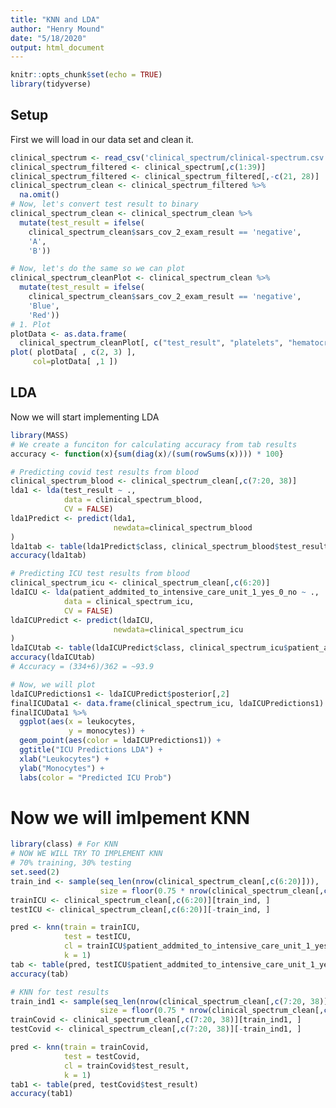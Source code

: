 ```yaml
---
title: "KNN and LDA"
author: "Henry Mound"
date: "5/18/2020"
output: html_document
---
```


```r
knitr::opts_chunk$set(echo = TRUE)
library(tidyverse)

```

## Setup
First we will load in our data set and clean it. 
```r
clinical_spectrum <- read_csv('clinical_spectrum/clinical-spectrum.csv')
clinical_spectrum_filtered <- clinical_spectrum[,c(1:39)]
clinical_spectrum_filtered <- clinical_spectrum_filtered[,-c(21, 28)]
clinical_spectrum_clean <- clinical_spectrum_filtered %>%
  na.omit()
# Now, let's convert test result to binary
clinical_spectrum_clean <- clinical_spectrum_clean %>%
  mutate(test_result = ifelse(
    clinical_spectrum_clean$sars_cov_2_exam_result == 'negative',
    'A',
    'B'))

# Now, let's do the same so we can plot
clinical_spectrum_cleanPlot <- clinical_spectrum_clean %>%
  mutate(test_result = ifelse(
    clinical_spectrum_clean$sars_cov_2_exam_result == 'negative',
    'Blue',
    'Red'))
# 1. Plot
plotData <- as.data.frame(
  clinical_spectrum_cleanPlot[, c("test_result", "platelets", "hematocrit")])
plot( plotData[ , c(2, 3) ],
     col=plotData[ ,1 ])
```

## LDA

Now we will start implementing LDA
```r
library(MASS)
# We create a funciton for calculating accuracy from tab results
accuracy <- function(x){sum(diag(x)/(sum(rowSums(x)))) * 100}

# Predicting covid test results from blood
clinical_spectrum_blood <- clinical_spectrum_clean[,c(7:20, 38)]
lda1 <- lda(test_result ~ .,
            data = clinical_spectrum_blood,
            CV = FALSE)
lda1Predict <- predict(lda1,
                       newdata=clinical_spectrum_blood
)
lda1tab <- table(lda1Predict$class, clinical_spectrum_blood$test_result)
accuracy(lda1tab)

# Predicting ICU test results from blood
clinical_spectrum_icu <- clinical_spectrum_clean[,c(6:20)]
ldaICU <- lda(patient_addmited_to_intensive_care_unit_1_yes_0_no ~ .,
            data = clinical_spectrum_icu,
            CV = FALSE)
ldaICUPredict <- predict(ldaICU,
                       newdata=clinical_spectrum_icu
)
ldaICUtab <- table(ldaICUPredict$class, clinical_spectrum_icu$patient_addmited_to_intensive_care_unit_1_yes_0_no)
accuracy(ldaICUtab)
# Accuracy = (334+6)/362 = ~93.9

# Now, we will plot
ldaICUPredictions1 <- ldaICUPredict$posterior[,2]
finalICUData1 <- data.frame(clinical_spectrum_icu, ldaICUPredictions1)
finalICUData1 %>%
  ggplot(aes(x = leukocytes,
             y = monocytes)) +
  geom_point(aes(color = ldaICUPredictions1)) + 
  ggtitle("ICU Predictions LDA") +
  xlab("Leukocytes") +
  ylab("Monocytes") +
  labs(color = "Predicted ICU Prob")


```

# Now we will imlpement KNN
``` r
library(class) # For KNN
# NOW WE WILL TRY TO IMPLEMENT KNN
# 70% training, 30% testing
set.seed(2)
train_ind <- sample(seq_len(nrow(clinical_spectrum_clean[,c(6:20)])),
                    size = floor(0.75 * nrow(clinical_spectrum_clean[,c(6:20)])))
trainICU <- clinical_spectrum_clean[,c(6:20)][train_ind, ]
testICU <- clinical_spectrum_clean[,c(6:20)][-train_ind, ]

pred <- knn(train = trainICU, 
            test = testICU, 
            cl = trainICU$patient_addmited_to_intensive_care_unit_1_yes_0_no, 
            k = 1)
tab <- table(pred, testICU$patient_addmited_to_intensive_care_unit_1_yes_0_no)
accuracy(tab)

# KNN for test results
train_ind1 <- sample(seq_len(nrow(clinical_spectrum_clean[,c(7:20, 38)])),
                    size = floor(0.75 * nrow(clinical_spectrum_clean[,c(7:20, 38)])))
trainCovid <- clinical_spectrum_clean[,c(7:20, 38)][train_ind1, ]
testCovid <- clinical_spectrum_clean[,c(7:20, 38)][-train_ind1, ]

pred <- knn(train = trainCovid, 
            test = testCovid, 
            cl = trainCovid$test_result, 
            k = 1)
tab1 <- table(pred, testCovid$test_result)
accuracy(tab1)
```